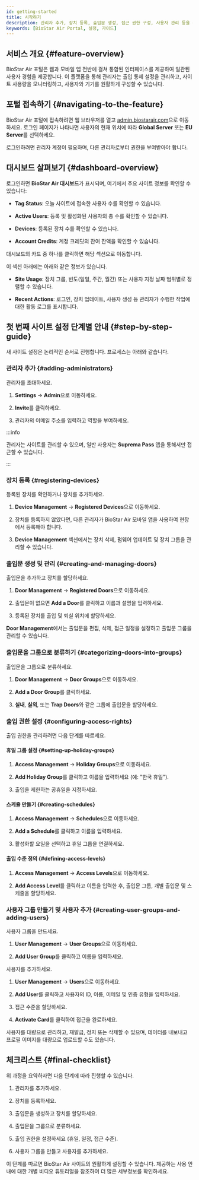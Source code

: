 ```yaml
---
id: getting-started
title: 시작하기
description: 관리자 추가, 장치 등록, 출입문 생성, 접근 권한 구성, 사용자 관리 등을 통해 BioStar Air 사이트 설정 방법을 단계별로 안내합니다.
keywords: [BioStar Air Portal, 설정, 가이드]
---
```



## 서비스 개요 {#feature-overview}

BioStar Air 포털은 웹과 모바일 앱 전반에 걸쳐 통합된 인터페이스를 제공하여 일관된 사용자 경험을 제공합니다. 이 플랫폼을 통해 관리자는 출입 통제 설정을 관리하고, 사이트 사용량을 모니터링하고, 사용자와 기기를 원활하게 구성할 수 있습니다.

<CustomerNote />


## 포털 접속하기 {#navigating-to-the-feature}

BioStar Air 포털에 접속하려면 웹 브라우저를 열고 [admin.biostarair.com](https://admin.biostarair.com)으로 이동하세요. 로그인 페이지가 나타나면 사용자의 현재 위치에 따라 **Global Server** 또는 **EU Server**를 선택하세요.

로그인하려면 관리자 계정이 필요하며, 다른 관리자로부터 권한을 부여받아야 합니다.


## 대시보드 살펴보기 {#dashboard-overview}

로그인하면 **BioStar Air 대시보드**가 표시되며, 여기에서 주요 사이트 정보를 확인할 수 있습니다:

* **Tag Status**: 오늘 사이트에 접속한 사용자 수를 확인할 수 있습니다.

* **Active Users**: 등록 및 활성화된 사용자의 총 수를 확인할 수 있습니다.

* **Devices**: 등록된 장치 수를 확인할 수 있습니다.

* **Account Credits**: 계정 크레딧의 잔여 잔액을 확인할 수 있습니다.

대시보드의 카드 중 하나를 클릭하면 해당 섹션으로 이동합니다.

이 섹션 아래에는 아래와 같은 정보가 있습니다.

* **Site Usage**: 장치 그룹, 빈도(일일, 주간, 월간) 또는 사용자 지정 날짜 범위별로 정렬할 수 있습니다.

* **Recent Actions**: 로그인, 장치 업데이트, 사용자 생성 등 관리자가 수행한 작업에 대한 활동 로그를 표시합니다.


## 첫 번째 사이트 설정 단계별 안내 {#step-by-step-guide}

새 사이트 설정은 논리적인 순서로 진행합니다. 프로세스는 아래와 같습니다.

<Steps>
<Step>

### 관리자 추가 {#adding-administrators}

관리자를 초대하세요.

1. **Settings** → **Admin**으로 이동하세요.

1. **Invite**를 클릭하세요.

1. 관리자의 이메일 주소를 입력하고 역할을 부여하세요.

:::info

관리자는 사이트를 관리할 수 있으며, 일반 사용자는 **Suprema Pass** 앱을 통해서만 접근할 수 있습니다.

:::

<CustomerNote />

</Step>
<Step>

### 장치 등록 {#registering-devices}

등록된 장치를 확인하거나 장치를 추가하세요.

1. **Device Management** → **Registered Devices**으로 이동하세요.

1. 장치를 등록하지 않았다면, 다른 관리자가 BioStar Air 모바일 앱을 사용하여 현장에서 등록해야 합니다.

1. **Device Management** 섹션에서는 장치 삭제, 펌웨어 업데이트 및 장치 그룹을 관리할 수 있습니다.

</Step>
<Step>

### 출입문 생성 및 관리 {#creating-and-managing-doors}

출입문을 추가하고 장치를 할당하세요.

1. **Door Management** → **Registered Doors**으로 이동하세요.

1. 출입문이 없으면 **Add a Door**를 클릭하고 이름과 설명을 입력하세요.

1. 등록된 장치를 출입 및 퇴실 위치에 할당하세요.

**Door Management**에서는 출입문을 편집, 삭제, 접근 일정을 설정하고 출입문 그룹을 관리할 수 있습니다.

</Step>
<Step>

### 출입문을 그룹으로 분류하기 {#categorizing-doors-into-groups}

출입문을 그룹으로 분류하세요.

1. **Door Management** → **Door Groups**으로 이동하세요.

1. **Add a Door Group**를 클릭하세요.

1. **실내**, **실외**, 또는 **Trap Doors**와 같은 그룹에 출입문을 할당하세요.

</Step>
<Step>

### 출입 권한 설정 {#configuring-access-rights}

출입 권한을 관리하려면 다음 단계를 따르세요.

#### 휴일 그룹 설정 {#setting-up-holiday-groups}

1. **Access Management** → **Holiday Groups**으로 이동하세요.

1. **Add Holiday Group**를 클릭하고 이름을 입력하세요 (예: "한국 휴일").

1. 출입을 제한하는 공휴일을 지정하세요.

#### 스케쥴 만들기 {#creating-schedules}

1. **Access Management** → **Schedules**으로 이동하세요.

1. **Add a Schedule**를 클릭하고 이름을 입력하세요.

1. 활성화할 요일을 선택하고 휴일 그룹을 연결하세요.

#### 출입 수준 정의 {#defining-access-levels}

1. **Access Management** → **Access Levels**으로 이동하세요.

1. **Add Access Level**를 클릭하고 이름을 입력한 후, 출입문 그룹, 개별 출입문 및 스케줄을 할당하세요.

</Step>
<Step>

### 사용자 그룹 만들기 및 사용자 추가 {#creating-user-groups-and-adding-users}

사용자 그룹을 만드세요.

1. **User Management** → **User Groups**으로 이동하세요.

1. **Add User Group**를 클릭하고 이름을 입력하세요.

사용자를 추가하세요.

1. **User Management** → **Users**으로 이동하세요.

1. **Add User**를 클릭하고 사용자의 ID, 이름, 이메일 및 인증 유형을 입력하세요.

1. 접근 수준을 할당하세요.

1. **Activate Card**를 클릭하여 접근을 완료하세요.

사용자를 대량으로 관리하고, 재발급, 정지 또는 삭제할 수 있으며, 데이터를 내보내고 프로필 이미지를 대량으로 업로드할 수도 있습니다.

</Step>
</Steps>


## 체크리스트 {#final-checklist}

위 과정을 요약하자면 다음 단계에 따라 진행할 수 있습니다.

1. 관리자를 추가하세요.

1. 장치를 등록하세요.

1. 출입문을 생성하고 장치를 할당하세요.

1. 출입문을 그룹으로 분류하세요.

1. 출입 권한을 설정하세요 (휴일, 일정, 접근 수준).

1. 사용자 그룹을 만들고 사용자를 추가하세요.

이 단계를 따르면 BioStar Air 사이트의 원활하게 설정할 수 있습니다. 제공하는 사용 안내에 대한 개별 비디오 튜토리얼을 참조하여 더 많은 세부정보를 확인하세요.